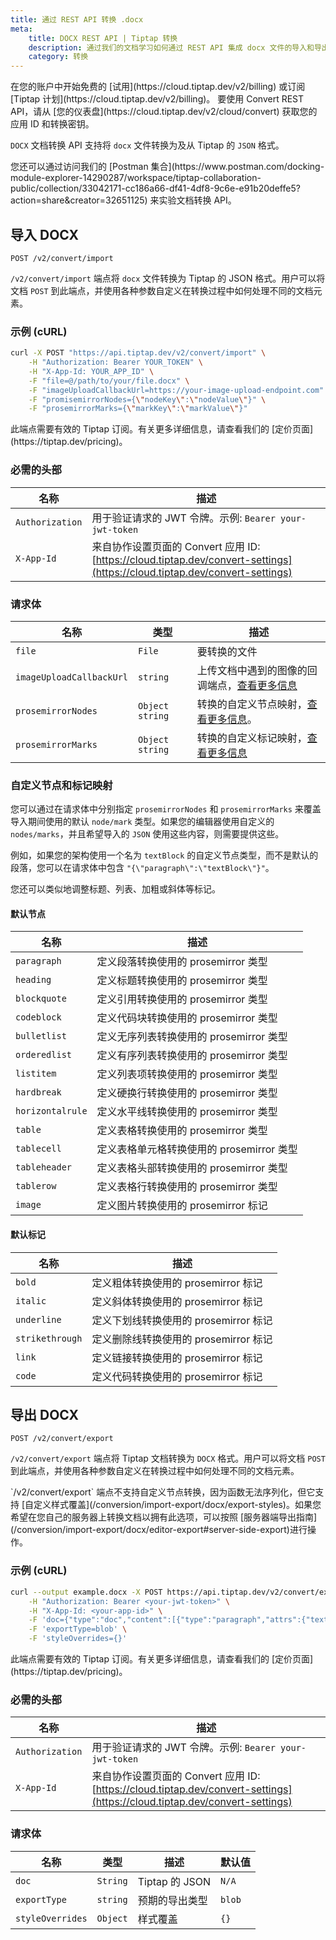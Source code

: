 ```yaml
---
title: 通过 REST API 转换 .docx
meta:
    title: DOCX REST API | Tiptap 转换
    description: 通过我们的文档学习如何通过 REST API 集成 docx 文件的导入和导出功能。
    category: 转换
---
```



<Requirements>
    <RequirementItem label="1. 激活试用或订阅">
        在您的账户中开始免费的 [试用](https://cloud.tiptap.dev/v2/billing) 或订阅 [Tiptap 计划](https://cloud.tiptap.dev/v2/billing)。
    </RequirementItem>
    <RequirementItem label="2. 配置转换应用">
       要使用 Convert REST API，请从 [您的仪表盘](https://cloud.tiptap.dev/v2/cloud/convert) 获取您的应用 ID 和转换密钥。
    </RequirementItem>
</Requirements>

`DOCX` 文档转换 API 支持将 `docx` 文件转换为及从 Tiptap 的 `JSON` 格式。

<Callout title="查看 Postman 集合" variant="hint">
    您还可以通过访问我们的 [Postman 集合](https://www.postman.com/docking-module-explorer-14290287/workspace/tiptap-collaboration-public/collection/33042171-cc186a66-df41-4df8-9c6e-e91b20deffe5?action=share&creator=32651125) 来实验文档转换 API。
</Callout>


## 导入 DOCX

`POST /v2/convert/import`

`/v2/convert/import` 端点将 `docx` 文件转换为 Tiptap 的 JSON 格式。用户可以将文档 `POST` 到此端点，并使用各种参数自定义在转换过程中如何处理不同的文档元素。

### 示例 (cURL)
```bash
curl -X POST "https://api.tiptap.dev/v2/convert/import" \
    -H "Authorization: Bearer YOUR_TOKEN" \
    -H "X-App-Id: YOUR_APP_ID" \
    -F "file=@/path/to/your/file.docx" \
    -F "imageUploadCallbackUrl=https://your-image-upload-endpoint.com" \
    -F "promisemirrorNodes={\"nodeKey\":\"nodeValue\"}" \
    -F "prosemirrorMarks={\"markKey\":\"markValue\"}"
```

<Callout title="需要订阅" variant="warning">
    此端点需要有效的 Tiptap 订阅。有关更多详细信息，请查看我们的 [定价页面](https://tiptap.dev/pricing)。
</Callout>

### 必需的头部

| 名称            | 描述                                                                                                                                     |
| --------------- | ----------------------------------------------------------------------------------------------------------------------------------------------- |
| `Authorization` | 用于验证请求的 JWT 令牌。示例: `Bearer your-jwt-token`                                                                     |
| `X-App-Id`      | 来自协作设置页面的 Convert 应用 ID: [https://cloud.tiptap.dev/convert-settings](https://cloud.tiptap.dev/convert-settings) |

### 请求体

| 名称                     | 类型     | 描述                                                                                                                  |
| ------------------------ | -------- | ---------------------------------------------------------------------------------------------------------------------------- |
| `file`                   | `File`   | 要转换的文件                                                                                                          |
| `imageUploadCallbackUrl` | `string` | 上传文档中遇到的图像的回调端点，[查看更多信息](#image-uploading) |
| `prosemirrorNodes`       | `Object string` | 转换的自定义节点映射，[查看更多信息](/conversion/import-export/docx/custom-node-conversion)。       |
| `prosemirrorMarks`       | `Object string` | 转换的自定义标记映射，[查看更多信息](/conversion/import-export/docx/custom-mark-conversion)        |

### 自定义节点和标记映射

您可以通过在请求体中分别指定 `prosemirrorNodes` 和 `prosemirrorMarks` 来覆盖导入期间使用的默认 `node/mark` 类型。如果您的编辑器使用自定义的 `nodes/marks`，并且希望导入的 `JSON` 使用这些内容，则需要提供这些。

例如，如果您的架构使用一个名为 `textBlock` 的自定义节点类型，而不是默认的段落，您可以在请求体中包含 `"{\"paragraph\":\"textBlock\"}"`。

您还可以类似地调整标题、列表、加粗或斜体等标记。

#### 默认节点

| 名称             | 描述                                                          |
| ---------------- | -------------------------------------------------------------------- |
| `paragraph`      | 定义段落转换使用的 prosemirror 类型      |
| `heading`        | 定义标题转换使用的 prosemirror 类型        |
| `blockquote`     | 定义引用转换使用的 prosemirror 类型     |
| `codeblock`      | 定义代码块转换使用的 prosemirror 类型      |
| `bulletlist`     | 定义无序列表转换使用的 prosemirror 类型     |
| `orderedlist`    | 定义有序列表转换使用的 prosemirror 类型    |
| `listitem`       | 定义列表项转换使用的 prosemirror 类型       |
| `hardbreak`      | 定义硬换行转换使用的 prosemirror 类型      |
| `horizontalrule` | 定义水平线转换使用的 prosemirror 类型 |
| `table`          | 定义表格转换使用的 prosemirror 类型          |
| `tablecell`      | 定义表格单元格转换使用的 prosemirror 类型      |
| `tableheader`    | 定义表格头部转换使用的 prosemirror 类型    |
| `tablerow`       | 定义表格行转换使用的 prosemirror 类型       |
| `image`          | 定义图片转换使用的 prosemirror 标记          |

#### 默认标记

| 名称             | 描述                                                          |
| ---------------- | -------------------------------------------------------------------- |
| `bold`           | 定义粗体转换使用的 prosemirror 标记           |
| `italic`         | 定义斜体转换使用的 prosemirror 标记         |
| `underline`      | 定义下划线转换使用的 prosemirror 标记      |
| `strikethrough`  | 定义删除线转换使用的 prosemirror 标记  |
| `link`           | 定义链接转换使用的 prosemirror 标记           |
| `code`           | 定义代码转换使用的 prosemirror 标记           |


## 导出 DOCX

`POST /v2/convert/export`

`/v2/convert/export` 端点将 Tiptap 文档转换为 `DOCX` 格式。用户可以将文档 `POST` 到此端点，并使用各种参数自定义在转换过程中如何处理不同的文档元素。


<Callout title="导出自定义支持" variant="info">
    `/v2/convert/export` 端点不支持自定义节点转换，因为函数无法序列化，但它支持 [自定义样式覆盖](/conversion/import-export/docx/export-styles)。如果您希望在您自己的服务器上转换文档以拥有此选项，可以按照 [服务器端导出指南](/conversion/import-export/docx/editor-export#server-side-export)进行操作。
</Callout>

### 示例 (cURL)
```bash
curl --output example.docx -X POST https://api.tiptap.dev/v2/convert/export \
    -H "Authorization: Bearer <your-jwt-token>" \
    -H "X-App-Id: <your-app-id>" \
    -F 'doc={"type":"doc","content":[{"type":"paragraph","attrs":{"textAlign":"left"},"content":[{"type":"text","text":"欢迎来到我们编辑器的演示，这里展示了导出多种格式选项到 DOCX 的能力，确保您的内容在 Word 中保持其预期的外观。"}]}]}' \
    -F 'exportType=blob' \
    -F 'styleOverrides={}'
```

<Callout title="需要订阅" variant="warning">
    此端点需要有效的 Tiptap 订阅。有关更多详细信息，请查看我们的 [定价页面](https://tiptap.dev/pricing)。
</Callout>

### 必需的头部

| 名称            | 描述                                                                                                                                     |
| --------------- | ----------------------------------------------------------------------------------------------------------------------------------------------- |
| `Authorization` | 用于验证请求的 JWT 令牌。示例: `Bearer your-jwt-token`                                                                     |
| `X-App-Id`      | 来自协作设置页面的 Convert 应用 ID: [https://cloud.tiptap.dev/convert-settings](https://cloud.tiptap.dev/convert-settings) |

### 请求体

| 名称                     | 类型     | 描述              | 默认值 |
| ------------------------ | -------- | -------------------------|---------|
| `doc`                    | `String` | Tiptap 的 JSON            | `N/A`   |
| `exportType`             | `string` | 预期的导出类型 | `blob`  |
| `styleOverrides`         | `Object` | 样式覆盖          | `{}`    |